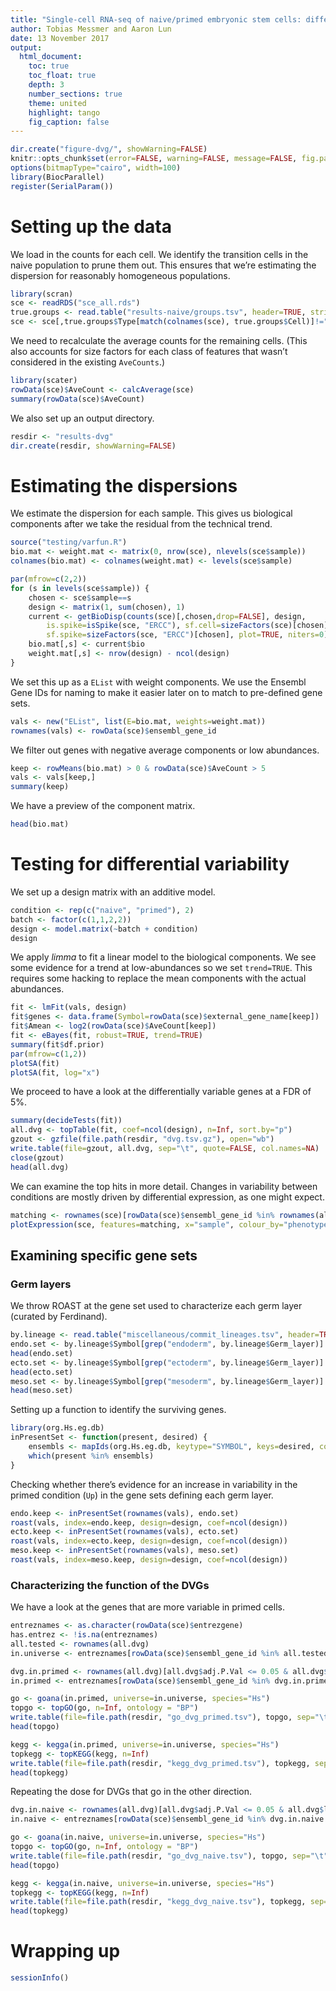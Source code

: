 ```yaml
---
title: "Single-cell RNA-seq of naive/primed embryonic stem cells: differential variability" 
author: Tobias Messmer and Aaron Lun
date: 13 November 2017
output: 
  html_document:
    toc: true
    toc_float: true
    depth: 3
    number_sections: true
    theme: united 
    highlight: tango 
    fig_caption: false
---
```


```r
dir.create("figure-dvg/", showWarning=FALSE)
knitr::opts_chunk$set(error=FALSE, warning=FALSE, message=FALSE, fig.path="figure-dvg/")
options(bitmapType="cairo", width=100)
library(BiocParallel)
register(SerialParam())
```

# Setting up the data

We load in the counts for each cell.
We identify the transition cells in the naive population to prune them out.
This ensures that we're estimating the dispersion for reasonably homogeneous populations.

```r
library(scran)
sce <- readRDS("sce_all.rds")
true.groups <- read.table("results-naive/groups.tsv", header=TRUE, stringsAsFactors=FALSE)
sce <- sce[,true.groups$Type[match(colnames(sce), true.groups$Cell)]!="transition"]
```

We need to recalculate the average counts for the remaining cells.
(This also accounts for size factors for each class of features that wasn't considered in the existing `AveCounts`.)

```r
library(scater)
rowData(sce)$AveCount <- calcAverage(sce)
summary(rowData(sce)$AveCount)
```

We also set up an output directory.

```r
resdir <- "results-dvg"
dir.create(resdir, showWarning=FALSE)
```

# Estimating the dispersions

We estimate the dispersion for each sample.
This gives us biological components after we take the residual from the technical trend.

```r
source("testing/varfun.R")
bio.mat <- weight.mat <- matrix(0, nrow(sce), nlevels(sce$sample))
colnames(bio.mat) <- colnames(weight.mat) <- levels(sce$sample)

par(mfrow=c(2,2))
for (s in levels(sce$sample)) {
    chosen <- sce$sample==s 
    design <- matrix(1, sum(chosen), 1)
    current <- getBioDisp(counts(sce)[,chosen,drop=FALSE], design, 
        is.spike=isSpike(sce, "ERCC"), sf.cell=sizeFactors(sce)[chosen],
        sf.spike=sizeFactors(sce, "ERCC")[chosen], plot=TRUE, niters=0)
    bio.mat[,s] <- current$bio
    weight.mat[,s] <- nrow(design) - ncol(design)
}
```

We set this up as a `EList` with weight components.
We use the Ensembl Gene IDs for naming to make it  easier later on to match to pre-defined gene sets.

```r
vals <- new("EList", list(E=bio.mat, weights=weight.mat))
rownames(vals) <- rowData(sce)$ensembl_gene_id
```

We filter out genes with negative average components or low abundances.

```r
keep <- rowMeans(bio.mat) > 0 & rowData(sce)$AveCount > 5
vals <- vals[keep,]
summary(keep)
``` 

We have a preview of the component matrix.

```r
head(bio.mat)
```

# Testing for differential variability

We set up a design matrix with an additive model.

```r
condition <- rep(c("naive", "primed"), 2)
batch <- factor(c(1,1,2,2))
design <- model.matrix(~batch + condition)
design
```

We apply _limma_ to fit a linear model to the biological components.
We see some evidence for a trend at low-abundances so we set `trend=TRUE`. 
This requires some hacking to replace the mean components with the actual abundances.

```r
fit <- lmFit(vals, design)
fit$genes <- data.frame(Symbol=rowData(sce)$external_gene_name[keep])
fit$Amean <- log2(rowData(sce)$AveCount[keep])
fit <- eBayes(fit, robust=TRUE, trend=TRUE)
summary(fit$df.prior)
par(mfrow=c(1,2))
plotSA(fit)
plotSA(fit, log="x")
```

We proceed to have a look at the differentially variable genes at a FDR of 5%.

```r
summary(decideTests(fit))
all.dvg <- topTable(fit, coef=ncol(design), n=Inf, sort.by="p")
gzout <- gzfile(file.path(resdir, "dvg.tsv.gz"), open="wb")
write.table(file=gzout, all.dvg, sep="\t", quote=FALSE, col.names=NA)
close(gzout)
head(all.dvg)
```

We can examine the top hits in more detail.
Changes in variability between conditions are mostly driven by differential expression, as one might expect.

```r
matching <- rownames(sce)[rowData(sce)$ensembl_gene_id %in% rownames(all.dvg)[1:4]]
plotExpression(sce, features=matching, x="sample", colour_by="phenotype")
```

## Examining specific gene sets

### Germ layers

We throw ROAST at the gene set used to characterize each germ layer (curated by Ferdinand).

```r
by.lineage <- read.table("miscellaneous/commit_lineages.tsv", header=TRUE, stringsAsFactors=FALSE)
endo.set <- by.lineage$Symbol[grep("endoderm", by.lineage$Germ_layer)]
head(endo.set)
ecto.set <- by.lineage$Symbol[grep("ectoderm", by.lineage$Germ_layer)]
head(ecto.set)
meso.set <- by.lineage$Symbol[grep("mesoderm", by.lineage$Germ_layer)]
head(meso.set)
```

Setting up a function to identify the surviving genes.

```r
library(org.Hs.eg.db)
inPresentSet <- function(present, desired) {
    ensembls <- mapIds(org.Hs.eg.db, keytype="SYMBOL", keys=desired, column="ENSEMBL")
    which(present %in% ensembls)    
}
```

Checking whether there's evidence for an increase in variability in the primed condition (`Up`) in the gene sets defining each germ layer.

```r
endo.keep <- inPresentSet(rownames(vals), endo.set)
roast(vals, index=endo.keep, design=design, coef=ncol(design)) 
ecto.keep <- inPresentSet(rownames(vals), ecto.set)
roast(vals, index=ecto.keep, design=design, coef=ncol(design)) 
meso.keep <- inPresentSet(rownames(vals), meso.set)
roast(vals, index=meso.keep, design=design, coef=ncol(design)) 
```

### Characterizing the function of the DVGs

We have a look at the genes that are more variable in primed cells.

```r
entreznames <- as.character(rowData(sce)$entrezgene)
has.entrez <- !is.na(entreznames)
all.tested <- rownames(all.dvg)
in.universe <- entreznames[rowData(sce)$ensembl_gene_id %in% all.tested & has.entrez]

dvg.in.primed <- rownames(all.dvg)[all.dvg$adj.P.Val <= 0.05 & all.dvg$logFC > 0]
in.primed <- entreznames[rowData(sce)$ensembl_gene_id %in% dvg.in.primed & has.entrez]

go <- goana(in.primed, universe=in.universe, species="Hs")
topgo <- topGO(go, n=Inf, ontology = "BP") 
write.table(file=file.path(resdir, "go_dvg_primed.tsv"), topgo, sep="\t", quote=FALSE, col.names = NA) 
head(topgo)

kegg <- kegga(in.primed, universe=in.universe, species="Hs")
topkegg <- topKEGG(kegg, n=Inf)
write.table(file=file.path(resdir, "kegg_dvg_primed.tsv"), topkegg, sep="\t", quote=FALSE, col.names = NA) 
head(topkegg)
```

Repeating the dose for DVGs that go in the other direction.

```r
dvg.in.naive <- rownames(all.dvg)[all.dvg$adj.P.Val <= 0.05 & all.dvg$logFC < 0]
in.naive <- entreznames[rowData(sce)$ensembl_gene_id %in% dvg.in.naive & has.entrez]

go <- goana(in.naive, universe=in.universe, species="Hs")
topgo <- topGO(go, n=Inf, ontology = "BP") 
write.table(file=file.path(resdir, "go_dvg_naive.tsv"), topgo, sep="\t", quote=FALSE, col.names = NA) 
head(topgo)

kegg <- kegga(in.naive, universe=in.universe, species="Hs")
topkegg <- topKEGG(kegg, n=Inf)
write.table(file=file.path(resdir, "kegg_dvg_naive.tsv"), topkegg, sep="\t", quote=FALSE, col.names = NA) 
head(topkegg)
```

# Wrapping up

```r
sessionInfo()
```

